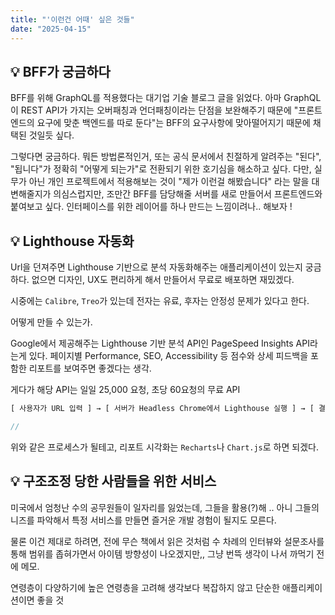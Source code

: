 ```yaml
---
title: "'이런건 어때' 싶은 것들"
date: "2025-04-15"
---
```


## 💡 BFF가 궁금하다

BFF를 위해 GraphQL를 적용했다는 대기업 기술 블로그 글을 읽었다. 아마 GraphQL이 REST API가 가지는 오버패칭과 언더패칭이라는 단점을 보완해주기 때문에 "프론트엔드의 요구에 맞춘 백엔드를 따로 둔다"는 BFF의 요구사항에 맞아떨어지기 때문에 채택된 것일듯 싶다.

그렇다면 궁금하다. 뭐든 방법론적인거, 또는 공식 문서에서 친절하게 알려주는 "된다", "됩니다"가 정확히 "어떻게 되는가"로 전환되기 위한 호기심을 해소하고 싶다. 다만, 실무가 아닌 개인 프로젝트에서 적용해보는 것이 "제가 이런걸 해봤습니다" 라는 말을 대변해줄지가 의심스럽지만, 조만간 BFF를 담당해줄 서버를 새로 만들어서 프론트엔드와 붙여보고 싶다. 인터페이스를 위한 레이어를 하나 만드는 느낌이려나.. 해보자 !

## 💡 Lighthouse 자동화

Url을 던져주면 Lighthouse 기반으로 분석 자동화해주는 애플리케이션이 있는지 궁금하다. 없으면 디자인, UX도 편리하게 해서 만들어서 무료로 배포하면 재밌겠다.

시중에는 `Calibre`, `Treo`가 있는데 전자는 유료, 후자는 안정성 문제가 있다고 한다.

어떻게 만들 수 있는가.

Google에서 제공해주는 Lighthouse 기반 분석 API인 PageSpeed Insights API라는게 있다. 페이지별 Performance, SEO, Accessibility 등 점수와 상세 피드백을 포함한 리포트를 보여주면 좋겠다는 생각.

게다가 해당 API는 일일 25,000 요청, 초당 60요청의 무료 API

```js
[ 사용자가 URL 입력 ] → [ 서버가 Headless Chrome에서 Lighthouse 실행 ] → [ 결과 분석 및 시각화 ]

//
```

위와 같은 프로세스가 될테고, 리포트 시각화는 `Recharts`나 `Chart.js`로 하면 되겠다.

## 💡 구조조정 당한 사람들을 위한 서비스

미국에서 엄청난 수의 공무원들이 일자리를 잃었는데, 그들을 활용(?)해 .. 아니 그들의 니즈를 파악해서 특정 서비스를 만들면 즐거운 개발 경험이 될지도 모른다.

물론 이건 제대로 하려면, 전에 무슨 책에서 읽은 것처럼 수 차례의 인터뷰와 설문조사를 통해 범위를 좁혀가면서 아이템 방향성이 나오겠지만,, 그냥 번뜩 생각이 나서 까먹기 전에 메모.

연령층이 다양하기에 높은 연령층을 고려해 생각보다 복잡하지 않고 단순한 애플리케이션이면 좋을 것
